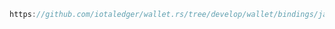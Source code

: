 ```java reference
https://github.com/iotaledger/wallet.rs/tree/develop/wallet/bindings/java/examples/src/ListTransactions.java
```